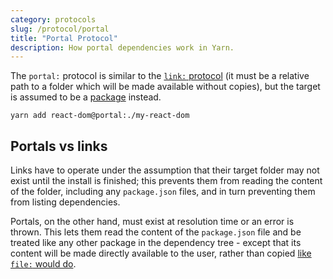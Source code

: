 ```yaml
---
category: protocols
slug: /protocol/portal
title: "Portal Protocol"
description: How portal dependencies work in Yarn.
---
```


The `portal:` protocol is similar to the [`link:` protocol](/protocol/link) (it must be a relative path to a folder which will be made available without copies), but the target is assumed to be a [package](/advanced/lexicon#package) instead.

```commandline
yarn add react-dom@portal:./my-react-dom
```

## Portals vs links

Links have to operate under the assumption that their target folder may not exist until the install is finished; this prevents them from reading the content of the folder, including any `package.json` files, and in turn preventing them from listing dependencies.

Portals, on the other hand, must exist at resolution time or an error is thrown. This lets them read the content of the `package.json` file and be treated like any other package in the dependency tree - except that its content will be made directly available to the user, rather than copied [like `file:` would do](/protocol/file).
